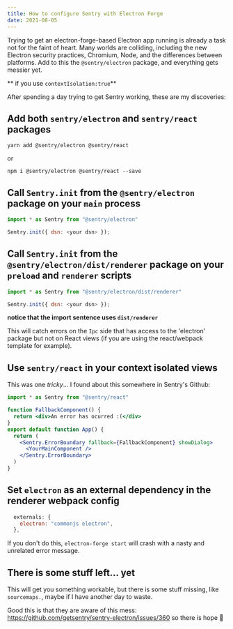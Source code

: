 ```yaml
---
title: How to configure Sentry with Electron Forge
date: 2021-08-05
---
```


Trying to get an electron-forge-based Electron app running is already a task not for the faint of heart. Many worlds are colliding, including the new Electron security practices, Chromium, Node, and the differences between platforms. Add to this the `@sentry/electron` package, and everything gets messier yet.

** if you use `contextIsolation:true`**

After spending a day trying to get Sentry working, these are my discoveries:

## Add both `sentry/electron` and `sentry/react` packages

```shell
yarn add @sentry/electron @sentry/react
```

or

```shell
npm i @sentry/electron @sentry/react --save
```

## Call `Sentry.init` from the `@sentry/electron` package on your `main` process

```js title="main.ts"
import * as Sentry from "@sentry/electron"

Sentry.init({ dsn: <your dsn> });
```

## Call `Sentry.init` from the `@sentry/electron/dist/renderer` package on your `preload` and `renderer` scripts

```js title="preload.ts AND index.tsx"
import * as Sentry from "@sentry/electron/dist/renderer"

Sentry.init({ dsn: <your dsn> });
```

**notice that the import sentence uses `dist/renderer`**

This will catch errors on the `Ipc` side that has access to the 'electron' package but not on React views (if you are using the react/webpack template for example).

## Use `sentry/react` in your context isolated views

This was one _tricky_... I found about this somewhere in Sentry's Github:

```jsx title=App.jsx
import * as Sentry from "@sentry/react"

function FallbackComponent() {
  return <div>An error has ocurred :(</div>
}
export default function App() {
  return (
    <Sentry.ErrorBoundary fallback={FallbackComponent} showDialog>
      <YourMainComponent />
    </Sentry.ErrorBoundary>
  )
}
```

## Set `electron` as an external dependency in the renderer webpack config

```js title=webpack.renderer.config.js
  externals: {
    electron: "commonjs electron",
  },
```

If you don't do this, `electron-forge start` will crash with a nasty and unrelated error message.

## There is some stuff left... yet

This will get you something workable, but there is some stuff missing, like `sourcemaps.`, maybe if I have another day to waste.

Good this is that they are aware of this mess: https://github.com/getsentry/sentry-electron/issues/360 so there is hope 🙏
